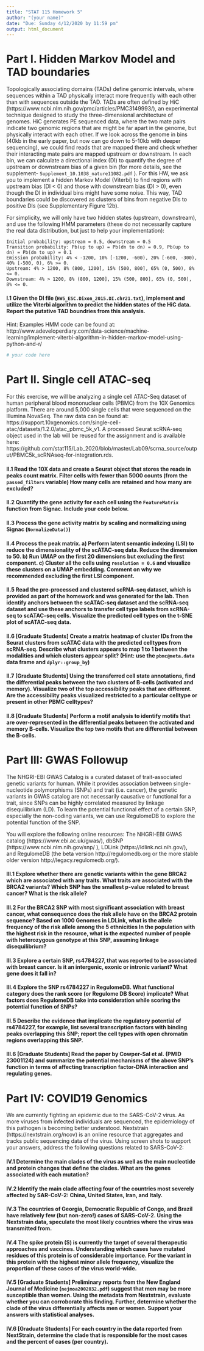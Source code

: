```yaml
---
title: "STAT 115 Homework 5"
author: "(your name)"
date: "Due: Sunday 4/12/2020 by 11:59 pm"
output: html_document
---
```


# Part I. Hidden Markov Model and TAD boundaries

Topologically associating domains (TADs) define genomic intervals, where sequences within a TAD physically interact more frequently with each other than with sequences outside the TAD. TADs are often defined by HiC (https://www.ncbi.nlm.nih.gov/pmc/articles/PMC3149993/), an experimental technique designed to study the three-dimensional architecture of genomes. HiC generates PE sequenced data, where the two mate pairs indicate two genomic regions that are might be far apart in the genome, but physically interact with each other. If we look across the genome in bins (40kb in the early paper, but now can go down to 5-10kb with deeper sequencing), we could find reads that are mapped there and check whether their interacting mate pairs are mapped upstream or downstream. In each bin, we can calculate a directional index (DI) to quantify the degree of upstream or downstream bias of a given bin (for more details, see the supplement- `Supplement_10.1038_nature11082.pdf` ). For this HW, we ask you to implement a hidden Markov Model (Viterbi) to find regions with upstream bias (DI < 0) and those with downstream bias (DI > 0), even though the DI in individual bins might have some noise. This way, TAD boundaries could be discovered as clusters of bins from negative DIs to positive DIs (see Supplementary Figure 12b). 

For simplicity, we will only have two hidden states (upstream, downstream), and use the following HMM parameters (these do not necessarily capture the real data distribution, but just to help your implementation): 

```
Initial probability: upstream = 0.5, downstream = 0.5
Transition probability: Pb(up to up) = Pb(dn to dn) = 0.9, Pb(up to dn) = Pb(dn to up) = 0.1
Emission probability: 4% < -1200, 10% [-1200, -600), 20% [-600, -300), 40% [-500, 0), 6% >= 0.
Upstream: 4% > 1200, 8% (800, 1200], 15% (500, 800], 65% (0, 500), 8% <= 0.
Downstream: 4% > 1200, 8% (800, 1200], 15% (500, 800], 65% (0, 500), 8% <= 0.
```

#### I.1 Given the DI file (`HW5_ESC.Dixon_2015.DI.chr21.txt`), implement and utilize the Viterbi algorithm to predict the hidden states of the HiC data. Report the putative TAD boundries from this analysis. 

Hint: Examples HMM code can be found at: 
http://www.adeveloperdiary.com/data-science/machine-learning/implement-viterbi-algorithm-in-hidden-markov-model-using-python-and-r/


```r
# your code here
```

# Part II. Single cell ATAC-seq

For this exercise, we will be analyzing a single cell ATAC-Seq dataset of human peripheral blood mononuclear cells (PBMC) from the 10X Genomics platform. There are around 5,000 single cells that were sequenced on the Illumina NovaSeq. The raw data can be found at: https://support.10xgenomics.com/single-cell-atac/datasets/1.2.0/atac_pbmc_5k_v1. A processed Seurat scRNA-seq object used in the lab will be reused for the assignment and is available here: https://github.com/stat115/Lab_2020/blob/master/Lab09/scrna_source/output/PBMC5k_scRNAseq-for-integration.rds.


#### II.1 Read the 10X data and create a Seurat object that stores the reads in peaks count matrix. Filter cells with fewer than 5000 counts (from the `passed_filters` variable) How many cells are retained and how many are excluded? 


#### II.2 Quantify the gene activity for each cell using the `FeatureMatrix` function from Signac. Include your code below.


#### II.3 Process the gene activity matrix by scaling and normalizing using Signac (`NormalizeData()`)


#### II.4 Process the peak matrix. a) Perform latent semantic indexing (LSI) to reduce the dimensionality of the scATAC-seq data. Reduce the dimension to 50. b) Run UMAP on the first 20 dimensions but excluding the first component. c) Cluster all the cells using `resolution = 0.6` and visualize these clusters on a UMAP embedding. Comment on why we recommended excluding the first LSI component.


#### II.5 Read the pre-processed and clustered scRNA-seq dataset, which is provided as part of the homework and was generated for the lab. Then identify anchors between the scATAC-seq dataset and the scRNA-seq dataset and use these anchors to transfer cell type labels from scRNA-seq to scATAC-seq cells. Visualize the predicted cell types on the t-SNE plot of scATAC-seq data. 


#### II.6 [Graduate Students] Create a matrix heatmap of cluster IDs from the Seurat clusters from scATAC data with the predicted celltypes from scRNA-seq. Describe what clusters appears to map 1 to 1 between the modalities and which clusters appear split? (Hint: use the `pbmc@meta.data` data frame and `dplyr::group_by`)


#### II.7 [Graduate Students] Using the transferred cell state annotations, find the differential peaks between the two clusters of B-cells (activated and memory). Visualize two of the top accessibility peaks that are different. Are the accessibility peaks visualized restricted to a particular celltype or present in other PBMC celltypes? 


#### II.8 [Graduate Students] Perform a motif analysis to identify motifs that are over-represented in the differential peaks between the activated and memory B-cells. Visualize the top two motifs that are differential between the B-cells. 


# Part III: GWAS Followup

The NHGRI-EBI GWAS Catalog is a curated dataset of trait-associated genetic variants for human. While it provides association between single-nucleotide polymorphisms (SNPs) and trait (i.e. cancer), the genetic variants in GWAS catalog are not necessarily causative or functional for a trait, since SNPs can be highly correlated measured by linkage disequilibrium (LD). To learn the potential functional effect of a certain SNP, especially the non-coding variants, we can use RegulomeDB to explore the potential function of the SNP.

You will explore the following online resources: The NHGRI-EBI GWAS catalog (https://www.ebi.ac.uk/gwas/), dbSNP (https://www.ncbi.nlm.nih.gov/snp/ ), LDLink (https://ldlink.nci.nih.gov/), and RegulomeDB (the beta version http://regulomedb.org or the more stable older version http://legacy.regulomedb.org/).

#### III.1 Explore whether there are genetic variants within the gene BRCA2 which are associated with any traits. What traits are associated with the BRCA2 variants? Which SNP has the smallest p-value related to breast cancer? What is the risk allele?


#### III.2 For the BRCA2 SNP with most significant association with breast cancer, what consequence does the risk allele have on the BRCA2 protein sequence? Based on 1000 Genomes in LDLink, what is the allele frequency of the risk allele among the 5 ethnicities In the population with the highest risk in the resource, what is the expected number of people with heterozygous genotype at this SNP, assuming linkage disequilibrium?


#### III.3 Explore a certain SNP, rs4784227, that was reported to be associated with breast cancer. Is it an intergenic, exonic or intronic variant? What gene does it fall in?  

#### III.4 Explore the SNP rs4784227 in RegulomeDB. What functional category does the rank score (or Regulome DB Score) implicate? What factors does RegulomeDB take into consideration while scoring the potential function of SNPs?


#### III.5 Describe the evidence that implicate the regulatory potential of rs4784227, for example, list several transcription factors with binding peaks overlapping this SNP; report the cell types with open chromatin regions overlapping this SNP. 


#### III.6 [Graduate Students] Read the paper by Cowper-Sal et al. (PMID 23001124) and summarize the potential mechanisms of the above SNP’s function in terms of affecting transcription factor-DNA interaction and regulating genes.


# Part IV: COVID19 Genomics

We are currently fighting an epidemic due to the SARS-CoV-2 virus. As more viruses from infected individuals are sequenced, the epidemiology of this pathogen is becoming better understood. Nextstrain (https://nextstrain.org/ncov) is an online resource that aggregates and tracks public sequencing data of the virus. Using screen shots to support your answers, address the following questions related to SARS-CoV-2:

#### IV.1 Determine the main clades of the virus as well as the main nucleotide and protein changes that define the clades. What are the genes associated with each mutation?


#### IV.2 Identify the main clade affecting four of the countries most severely affected by SAR-CoV-2: China, United States, Iran, and Italy. 


#### IV.3 The countries of Georgia, Democratic Republic of Congo, and Brazil have relatively few (but non-zero!) cases of SARS-CoV-2. Using the Nextstrain data, speculate the most likely countries where the virus was transmitted from. 


#### IV.4 The spike protein (S) is currently the target of several therapeutic approaches and vaccines. Understanding which cases have mutated residues of this protein is of considerable importance. For the variant in this protein with the highest minor allele frequency, visualize the proportion of these cases of the virus world-wide. 


#### IV.5 [Graduate Students] Preliminary reports from the New England Journal of Medicine (`nejmoa2002032.pdf`) suggest that men may be more susceptible than women. Using the metadata from Nextstrain, evaluate whether you can corroborate this finding. Further, determine whether the clade of the virus differentially affects men or women. Support your answers with statistical analyses.  


#### IV.6 [Graduate Students] For each country in the data reported from NextStrain, determine the clade that is responsible for the most cases and the percent of cases (per country).


